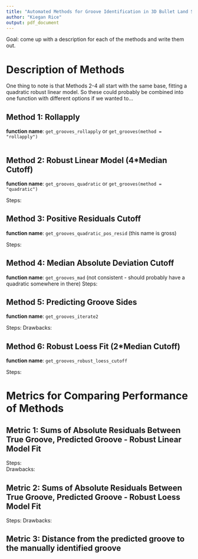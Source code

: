 ```yaml
---
title: "Automated Methods for Groove Identification in 3D Bullet Land Scans"
author: "Kiegan Rice"
output: pdf_document
---
```



Goal: come up with a description for each of the methods and write them out.  

# Description of Methods  

One thing to note is that Methods 2-4 all start with the same base, fitting a quadratic robust linear model. So these could probably be combined into one function with different options if we wanted to...  



## Method 1: Rollapply  

**function name**: `get_grooves_rollapply` or `get_grooves(method = "rollapply")`

```r

```

## Method 2: Robust Linear Model (4*Median Cutoff)   

**function name**: `get_grooves_quadratic` or `get_grooves(method = "quadratic")`  

Steps:  
\begin{enumerate}
\item Fit a robust linear model of order 2 to the averaged profile of the bullet land. This is fit using the default methods of the `rlm` function.  
\item Calculate the absolute residuals of this model fit.  
\item Remove all values that are more than 4 times the median absolute residual value.  
\item Extract the range of remaining values. These are the groove locations that are reported.  
\end{enumerate}

## Method 3: Positive Residuals Cutoff  

**function name**: `get_grooves_quadratic_pos_resid` (this name is gross)


Steps: 
\begin{enumerate}
\item Fit a robust linear model of order 2 to the averaged profile of the bullet land. This is fit using the default methods of the `rlm` function. 
\item Calculate the residuals (*note: not the absolute residuals*) of this model fit. 
\item Remove all points that have positive residuals.  
  \begin{itemize}
  \item Rationale: We expect the grooves to have very high positive residual values, and the robust linear model fit should lead to both positive and negative residuals within the land itself (in the area that we want to focus on).  
  \end{itemize}
\item Extract the range of remaining values. These are the groove locations that are reported.  
\end{enumerate}


## Method 4: Median Absolute Deviation Cutoff  

**function name**: `get_grooves_mad` (not consistent - should probably have a quadratic somewhere in there)
Steps: 
\begin{enumerate}
\item Fit a robust linear model of order 2 to the averaged profile of the bullet land. This is fit using the default methods of the `rlm` function.  
\item Calculate the absolute residuals of this model fit.  
\item Calculate the median absolute deviation of the absolute residuals (using the `mad` function).  
\item Remove all points that have an absolute residual higher than the median absolute deviation.  
  \begin{itemize}
  \item Rationale: The median absolute deviation might give us a good cutoff because it would remove high outlying residual values (like those we expect to see in the grooves)
  \item Question: Do we actually want to use the MAD itself? 
  \end{itemize}
\item Extract the range of remaining values. These are the groove locations that are reported.  
\end{enumerate}  



## Method 5: Predicting Groove Sides  
**function name**: `get_grooves_iterate2`   


Steps: 
\begin{enumerate}
\item Fit a robust linear model of order 2 to the averaged profile of a bullet land.  
\item Sum residuals on left side - from min to 600 
  \begin{itemize}
  \item Rationale: The furthest in groove on the left side for Hamby44 is at 543. 
  \end{itemize}
\item Sum residuals on right side - from 1800 to max
  \begin{itemize}
  \item Rationale: The furthest in groove on the right side for Hamby44 is at 1872
  \end{itemize}
\item Iteratively remove data from the left side (1\% at a time) until the sum of the residuals on the left side is less than or equal to 200.  
\item Iteratively remove data from the right side (1\% at a time) until the sum of the residuals on the right side is less than or equal to 100. 
\end{enumerate}

Drawbacks: 
\begin{enumerate}
\item Currently, extremely dependent on robust linear model fit - all of our methods are.   
\item Cuts off a lot of data if the robust linear model fit isn't good - there is a high sum of residuals.  
\end{enumerate}  


## Method 6: Robust Loess Fit (2*Median Cutoff)  

**function name**: `get_grooves_robust_loess_cutoff`  

Steps:  
\begin{enumerate}
\item Fit a robust loess model (span = 1) to the averaged profile of a bullet land.  
\item Calculate the 2*median absolute residual from the robust loess model. 
\item Remove all absolute residuals greater than 2*median absolute residual.  
\item Find the range of the remaining Y values - these are the grooves!  

\end{enumerate}




# Metrics for Comparing Performance of Methods  

## Metric 1:  Sums of Absolute Residuals Between True Groove, Predicted Groove - Robust Linear Model Fit  

Steps:  
\begin{enumerate}
\item Identify predicted groove on each side. 
\item Store the residuals from the robust linear model.  
\item Extract the range of y values *between* the predicted left groove and manually identified left groove.
\item Sum the residuals that occur within that range of y values.  
\item Repeat steps 3-4 for the right groove.  
\item Two methods of looking at these: 
  \begin{enumerate}
  \item Repeat for different methods, and compare the sums across the same set of lands.  
  \item Repeat for different methods, and create comparative boxplots (again, across the same set of lands) to visually investigate whether methods are reducing large errors.  
  \end{enumerate}
\end{enumerate}

Drawbacks:  
\begin{enumerate}
\item Doesn't treat "underpredicting" (not cutting off groove) and "overpredicting" (cutting off extra bullet land) differently - just sums residuals.  
\item Is dependent on the robust linear model, because it uses the residuals from that model. So when that model is a bad fit, we will get lots of wonky things anyways.  
\end{enumerate}

## Metric 2:  Sums of Absolute Residuals Between True Groove, Predicted Groove - Robust Loess Model Fit  

Steps: 
\begin{enumerate}
\item Identify predicted groove on each side. 
\item Store the residuals from the robust loess model. 
\item Extract the range of y values *between* the predicted left groove and manually identified left groove. 
\item Sum the residuals that occur within that range of y values. 
\item Repeat steps 3-4 for the right groove.  
\item Two methods of looking at these: 
  \begin{enumerate}
  \item Repeat for different methods, and compare the sums across the same set of lands. 
  \item Repeat for different methods, and create comparative boxplots (again, across the same set of lands) to visually investigate whether methods are reducing large errors. 
  \end{enumerate}
\end{enumerate}

Drawbacks: 
\begin{enumerate}
\item Same drawbacks as Metric 1, but could potentially be a better initial fit than the robust linear model.  
\end{enumerate}

## Metric 3:  Distance from the predicted groove to the manually identified groove  
